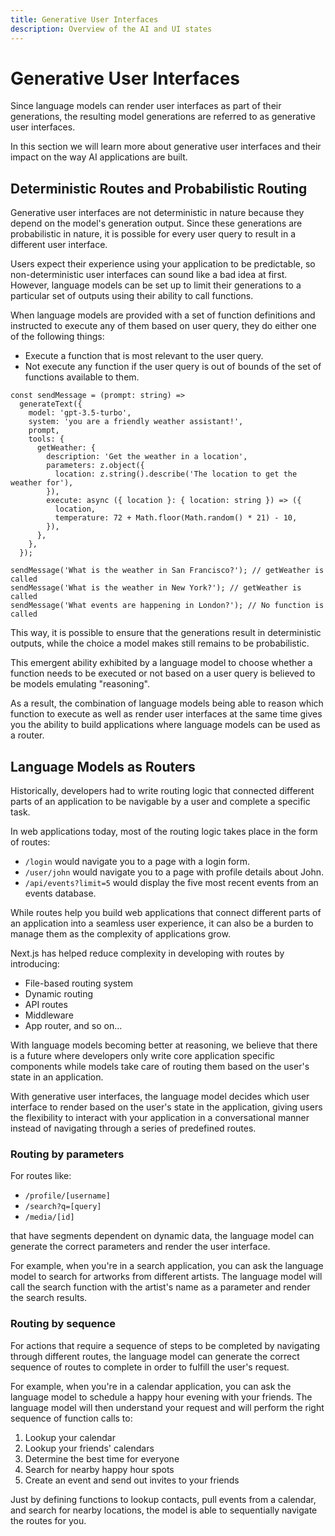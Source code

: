 ```yaml
---
title: Generative User Interfaces
description: Overview of the AI and UI states
---
```


# Generative User Interfaces

Since language models can render user interfaces as part of their generations, the resulting model generations are referred to as generative user interfaces.

In this section we will learn more about generative user interfaces and their impact on the way AI applications are built.

## Deterministic Routes and Probabilistic Routing

Generative user interfaces are not deterministic in nature because they depend on the model's generation output. Since these generations are probabilistic in nature, it is possible for every user query to result in a different user interface.

Users expect their experience using your application to be predictable, so non-deterministic user interfaces can sound like a bad idea at first. However, language models can be set up to limit their generations to a particular set of outputs using their ability to call functions.

When language models are provided with a set of function definitions and instructed to execute any of them based on user query, they do either one of the following things:

- Execute a function that is most relevant to the user query.
- Not execute any function if the user query is out of bounds of the set of functions available to them.

```tsx filename='app/actions.ts'
const sendMessage = (prompt: string) =>
  generateText({
    model: 'gpt-3.5-turbo',
    system: 'you are a friendly weather assistant!',
    prompt,
    tools: {
      getWeather: {
        description: 'Get the weather in a location',
        parameters: z.object({
          location: z.string().describe('The location to get the weather for'),
        }),
        execute: async ({ location }: { location: string }) => ({
          location,
          temperature: 72 + Math.floor(Math.random() * 21) - 10,
        }),
      },
    },
  });

sendMessage('What is the weather in San Francisco?'); // getWeather is called
sendMessage('What is the weather in New York?'); // getWeather is called
sendMessage('What events are happening in London?'); // No function is called
```

This way, it is possible to ensure that the generations result in deterministic outputs, while the choice a model makes still remains to be probabilistic.

This emergent ability exhibited by a language model to choose whether a function needs to be executed or not based on a user query is believed to be models emulating "reasoning".

As a result, the combination of language models being able to reason which function to execute as well as render user interfaces at the same time gives you the ability to build applications where language models can be used as a router.

## Language Models as Routers

Historically, developers had to write routing logic that connected different parts of an application to be navigable by a user and complete a specific task.

In web applications today, most of the routing logic takes place in the form of routes:

- `/login` would navigate you to a page with a login form.
- `/user/john` would navigate you to a page with profile details about John.
- `/api/events?limit=5` would display the five most recent events from an events database.

While routes help you build web applications that connect different parts of an application into a seamless user experience, it can also be a burden to manage them as the complexity of applications grow.

Next.js has helped reduce complexity in developing with routes by introducing:

- File-based routing system
- Dynamic routing
- API routes
- Middleware
- App router, and so on...

With language models becoming better at reasoning, we believe that there is a future where developers only write core application specific components while models take care of routing them based on the user's state in an application.

With generative user interfaces, the language model decides which user interface to render based on the user's state in the application, giving users the flexibility to interact with your application in a conversational manner instead of navigating through a series of predefined routes.

### Routing by parameters

For routes like:

- `/profile/[username]`
- `/search?q=[query]`
- `/media/[id]`

that have segments dependent on dynamic data, the language model can generate the correct parameters and render the user interface.

For example, when you're in a search application, you can ask the language model to search for artworks from different artists. The language model will call the search function with the artist's name as a parameter and render the search results.

<div className="not-prose">
  <CardPlayer
    type="media-search"
    title="Media Search"
    description="Let your users see more than words can say by rendering components directly within your search experience."
  />
</div>

### Routing by sequence

For actions that require a sequence of steps to be completed by navigating through different routes, the language model can generate the correct sequence of routes to complete in order to fulfill the user's request.

For example, when you're in a calendar application, you can ask the language model to schedule a happy hour evening with your friends. The language model will then understand your request and will perform the right sequence of function calls to:

1. Lookup your calendar
2. Lookup your friends' calendars
3. Determine the best time for everyone
4. Search for nearby happy hour spots
5. Create an event and send out invites to your friends

<div className="not-prose">
  <CardPlayer
    type="event-planning"
    title="Planning an Event"
    description="The model calls functions and generates interfaces based on user intent, acting like a router."
  />
</div>

Just by defining functions to lookup contacts, pull events from a calendar, and search for nearby locations, the model is able to sequentially navigate the routes for you.
